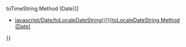 {{Page_Title}}
{{Flags}}
{{Summary_Section|Returns a date as a string value.

}}
{{JS_Syntax|Formats={{JS_Syntax_Format
|Format= objDate.'''toDateString( )'''}}
}}
{{Remarks_Section
|Remarks=The required objDate reference is a Date object.

The '''toDateString''' method returns a string value containing the date, in the current time zone, in a convenient, easily read format.
}}
{{See_Also_Section
|Manual_links=* [[javascript/Date/toTimeString{{!}}toTimeString Method (Date)]]
* [[javascript/Date/toLocaleDateString{{!}}toLocaleDateString Method (Date)]]
}}
{{Topics | JS Basic}}

{{External_Attribution
|Is_CC-BY-SA=No
|Sources=MSDN
|MDN_link=
|MSDN_link=http://msdn.microsoft.com/en-us/library/ie/3k6ahb3a(v=vs.94).aspx
|HTML5Rocks_link=
}}
